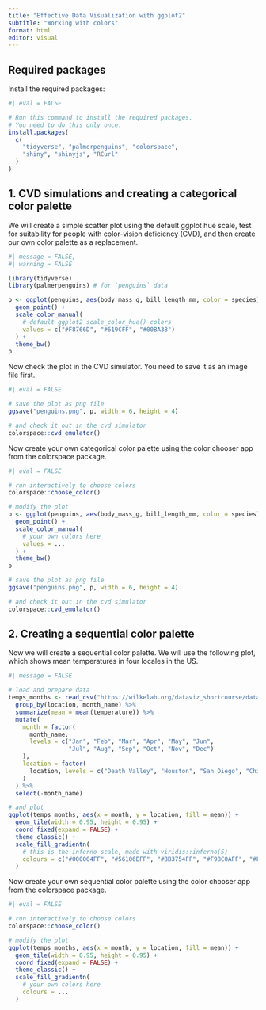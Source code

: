 ```yaml
---
title: "Effective Data Visualization with ggplot2"
subtitle: "Working with colors"
format: html
editor: visual
---
```


## Required packages

Install the required packages:

```r
#| eval = FALSE

# Run this command to install the required packages.
# You need to do this only once.
install.packages(
  c(
    "tidyverse", "palmerpenguins", "colorspace",
    "shiny", "shinyjs", "RCurl"
  )
)
```

## 1. CVD simulations and creating a categorical color palette

We will create a simple scatter plot using the default ggplot hue scale, test for suitability for people with color-vision deficiency (CVD), and then create our own color palette as a replacement.

```r
#| message = FALSE,
#| warning = FALSE

library(tidyverse)
library(palmerpenguins) # for `penguins` data

p <- ggplot(penguins, aes(body_mass_g, bill_length_mm, color = species)) +
  geom_point() +
  scale_color_manual(
    # default ggplot2 scale_color_hue() colors
    values = c("#F8766D", "#619CFF", "#00BA38")
  ) +
  theme_bw()
p
```

Now check the plot in the CVD simulator. You need to save it as an image file first.

```r
#| eval = FALSE

# save the plot as png file
ggsave("penguins.png", p, width = 6, height = 4)

# and check it out in the cvd simulator
colorspace::cvd_emulator()
```

Now create your own categorical color palette using the color chooser app from the colorspace package.

```r
#| eval = FALSE

# run interactively to choose colors
colorspace::choose_color()

# modify the plot
p <- ggplot(penguins, aes(body_mass_g, bill_length_mm, color = species)) +
  geom_point() +
  scale_color_manual(
    # your own colors here
    values = ...
  ) +
  theme_bw()
p

# save the plot as png file
ggsave("penguins.png", p, width = 6, height = 4)

# and check it out in the cvd simulator
colorspace::cvd_emulator()
```

## 2. Creating a sequential color palette

Now we will create a sequential color palette. We will use the following plot, which shows mean temperatures in four locales in the US.

```r
#| message = FALSE

# load and prepare data
temps_months <- read_csv("https://wilkelab.org/dataviz_shortcourse/datasets/tempnormals.csv") %>%
  group_by(location, month_name) %>%
  summarize(mean = mean(temperature)) %>%
  mutate(
    month = factor(
      month_name,
      levels = c("Jan", "Feb", "Mar", "Apr", "May", "Jun",
                 "Jul", "Aug", "Sep", "Oct", "Nov", "Dec")
    ),
    location = factor(
      location, levels = c("Death Valley", "Houston", "San Diego", "Chicago")
    )
  ) %>%
  select(-month_name)

# and plot
ggplot(temps_months, aes(x = month, y = location, fill = mean)) + 
  geom_tile(width = 0.95, height = 0.95) + 
  coord_fixed(expand = FALSE) +
  theme_classic() +
  scale_fill_gradientn(
    # this is the inferno scale, made with viridis::inferno(5)
    colours = c("#000004FF", "#56106EFF", "#BB3754FF", "#F98C0AFF", "#FCFFA4FF")
  )
```

Now create your own sequential color palette using the color chooser app from the colorspace package.

```r
#| eval = FALSE

# run interactively to choose colors
colorspace::choose_color()

# modify the plot
ggplot(temps_months, aes(x = month, y = location, fill = mean)) + 
  geom_tile(width = 0.95, height = 0.95) + 
  coord_fixed(expand = FALSE) +
  theme_classic() +
  scale_fill_gradientn(
    # your own colors here
    colours = ...
  )
```
